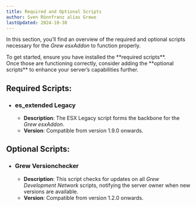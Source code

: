 ```yaml
---
title: Required and Optional Scripts
author: Sven Rönnfranz alias Grewo
lastUpdated: 2024-10-30
---
```


In this section, you’ll find an overview of the required and optional scripts necessary for the *Grew esxAddon* to function properly.
<Aside type="tip">
  To get started, ensure you have installed the **required scripts**.<br/>
  Once those are functioning correctly, consider adding the **optional scripts** to enhance your server’s capabilities further.
</Aside>

## Required Scripts:
- ### <a href="https://github.com/esx-framework/esx-legacy" target="_blank" style="text-decoration: none;">es_extended Legacy</a>
  - **Description**: The ESX Legacy script forms the backbone for the *Grew esxAddon*.  
  - **Version**: Compatible from version 1.9.0 onwards.


## Optional Scripts:
- ###  <a href="https://wiki.grew-development.de/grew_versionchecker/readme" target="_blank" style="text-decoration: none;">Grew Versionchecker</a>
  - **Description**: This script checks for updates on all *Grew Development Network* scripts, notifying the server owner when new versions are available.
  - **Version**: Compatible from version 1.2.0 onwards.
